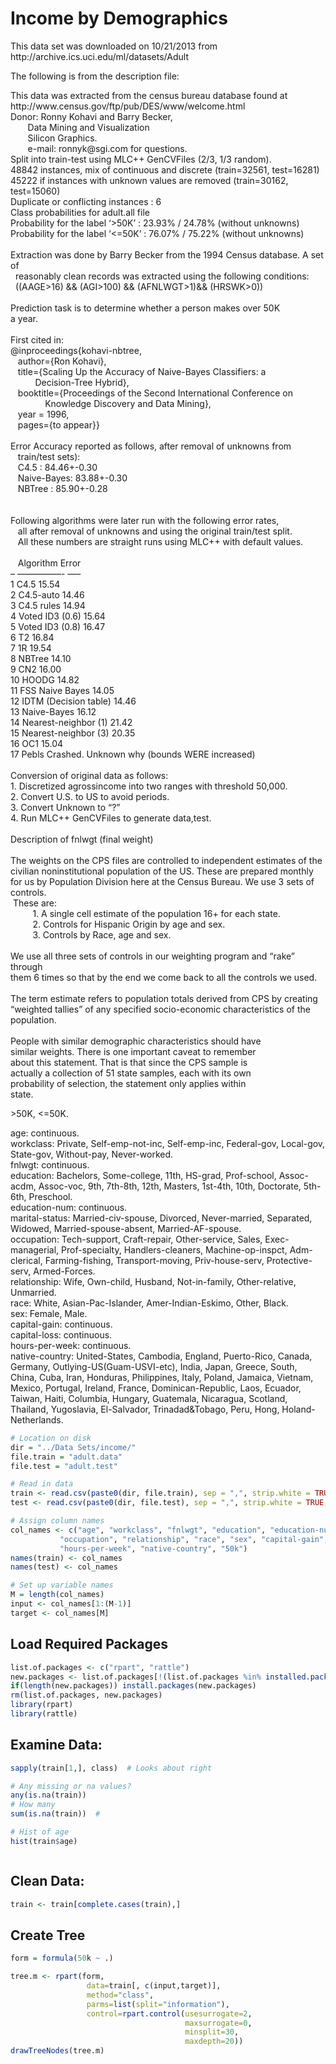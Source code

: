 Income by Demographics
========================================================
This data set was downloaded on 10/21/2013 from http://archive.ics.uci.edu/ml/datasets/Adult  

The following is from the description file:  

| This data was extracted from the census bureau database found at    
| http://www.census.gov/ftp/pub/DES/www/welcome.html    
| Donor: Ronny Kohavi and Barry Becker,    
|        Data Mining and Visualization    
|        Silicon Graphics.    
|        e-mail: ronnyk@sgi.com for questions.    
| Split into train-test using MLC++ GenCVFiles (2/3, 1/3 random).    
| 48842 instances, mix of continuous and discrete    (train=32561, test=16281)    
| 45222 if instances with unknown values are removed (train=30162, test=15060)    
| Duplicate or conflicting instances : 6    
| Class probabilities for adult.all file    
| Probability for the label '>50K'  : 23.93% / 24.78% (without unknowns)    
| Probability for the label '<=50K' : 76.07% / 75.22% (without unknowns)    
|    
| Extraction was done by Barry Becker from the 1994 Census database.  A set of  
|   reasonably clean records was extracted using the following conditions:  
|   ((AAGE>16) && (AGI>100) && (AFNLWGT>1)&& (HRSWK>0))  
|  
| Prediction task is to determine whether a person makes over 50K  
| a year.  
|  
| First cited in:  
| @inproceedings{kohavi-nbtree,  
|    author={Ron Kohavi},  
|    title={Scaling Up the Accuracy of Naive-Bayes Classifiers: a  
|           Decision-Tree Hybrid},  
|    booktitle={Proceedings of the Second International Conference on  
|               Knowledge Discovery and Data Mining},  
|    year = 1996,  
|    pages={to appear}}  
|  
| Error Accuracy reported as follows, after removal of unknowns from  
|    train/test sets):  
|    C4.5       : 84.46+-0.30  
|    Naive-Bayes: 83.88+-0.30  
|    NBTree     : 85.90+-0.28  
|  
|  
| Following algorithms were later run with the following error rates,  
|    all after removal of unknowns and using the original train/test split.  
|    All these numbers are straight runs using MLC++ with default values.  
|  
|    Algorithm               Error  
| -- ----------------        -----  
| 1  C4.5                    15.54  
| 2  C4.5-auto               14.46  
| 3  C4.5 rules              14.94  
| 4  Voted ID3 (0.6)         15.64  
| 5  Voted ID3 (0.8)         16.47  
| 6  T2                      16.84  
| 7  1R                      19.54  
| 8  NBTree                  14.10  
| 9  CN2                     16.00  
| 10 HOODG                   14.82  
| 11 FSS Naive Bayes         14.05  
| 12 IDTM (Decision table)   14.46  
| 13 Naive-Bayes             16.12  
| 14 Nearest-neighbor (1)    21.42  
| 15 Nearest-neighbor (3)    20.35  
| 16 OC1                     15.04  
| 17 Pebls                   Crashed.  Unknown why (bounds WERE increased)  
|  
| Conversion of original data as follows:  
| 1. Discretized agrossincome into two ranges with threshold 50,000.  
| 2. Convert U.S. to US to avoid periods.  
| 3. Convert Unknown to "?"  
| 4. Run MLC++ GenCVFiles to generate data,test.  
|  
| Description of fnlwgt (final weight)  
|  
| The weights on the CPS files are controlled to independent estimates of the  
| civilian noninstitutional population of the US.  These are prepared monthly  
| for us by Population Division here at the Census Bureau.  We use 3 sets of  
| controls.  
|  These are:  
|          1.  A single cell estimate of the population 16+ for each state.  
|          2.  Controls for Hispanic Origin by age and sex.  
|          3.  Controls by Race, age and sex.  
|  
| We use all three sets of controls in our weighting program and "rake" through  
| them 6 times so that by the end we come back to all the controls we used.  
|  
| The term estimate refers to population totals derived from CPS by creating  
| "weighted tallies" of any specified socio-economic characteristics of the  
| population.  
|  
| People with similar demographic characteristics should have  
| similar weights.  There is one important caveat to remember  
| about this statement.  That is that since the CPS sample is  
| actually a collection of 51 state samples, each with its own  
| probability of selection, the statement only applies within  
| state.  
  
  
\>50K, <=50K.  
  
age: continuous.  
workclass: Private, Self-emp-not-inc, Self-emp-inc, Federal-gov, Local-gov, State-gov, Without-pay, Never-worked.  
fnlwgt: continuous.  
education: Bachelors, Some-college, 11th, HS-grad, Prof-school, Assoc-acdm, Assoc-voc, 9th, 7th-8th, 12th, Masters, 1st-4th, 10th, Doctorate, 5th-6th, Preschool.  
education-num: continuous.  
marital-status: Married-civ-spouse, Divorced, Never-married, Separated, Widowed, Married-spouse-absent, Married-AF-spouse.  
occupation: Tech-support, Craft-repair, Other-service, Sales, Exec-managerial, Prof-specialty, Handlers-cleaners, Machine-op-inspct, Adm-clerical, Farming-fishing, Transport-moving, Priv-house-serv, Protective-serv, Armed-Forces.  
relationship: Wife, Own-child, Husband, Not-in-family, Other-relative, Unmarried.  
race: White, Asian-Pac-Islander, Amer-Indian-Eskimo, Other, Black.  
sex: Female, Male.  
capital-gain: continuous.  
capital-loss: continuous.  
hours-per-week: continuous.  
native-country: United-States, Cambodia, England, Puerto-Rico, Canada, Germany, Outlying-US(Guam-USVI-etc), India, Japan, Greece, South, China, Cuba, Iran, Honduras, Philippines, Italy, Poland, Jamaica, Vietnam, Mexico, Portugal, Ireland, France, Dominican-Republic, Laos, Ecuador, Taiwan, Haiti, Columbia, Hungary, Guatemala, Nicaragua, Scotland, Thailand, Yugoslavia, El-Salvador, Trinadad&Tobago, Peru, Hong, Holand-Netherlands.  


```r
# Location on disk
dir = "../Data Sets/income/"
file.train = "adult.data"
file.test = "adult.test"

# Read in data
train <- read.csv(paste0(dir, file.train), sep = ",", strip.white = TRUE, na.strings = "?")
test <- read.csv(paste0(dir, file.test), sep = ",", strip.white = TRUE, na.strings = "?", skip=1)

# Assign column names
col_names <- c("age", "workclass", "fnlwgt", "education", "education-num", "marital status", 
           "occupation", "relationship", "race", "sex", "capital-gain", "capital-loss", 
           "hours-per-week", "native-country", "50k")
names(train) <- col_names
names(test) <- col_names

# Set up variable names
M = length(col_names)
input <- col_names[1:(M-1)]
target <- col_names[M]
```

Load Required Packages
----------------------
```r
list.of.packages <- c("rpart", "rattle")
new.packages <- list.of.packages[!(list.of.packages %in% installed.packages()[,"Package"])]
if(length(new.packages)) install.packages(new.packages)
rm(list.of.packages, new.packages)
library(rpart)
library(rattle)
```


Examine Data:
-------------

```r
sapply(train[1,], class)  # Looks about right

# Any missing or na values?
any(is.na(train))
# How many
sum(is.na(train))  # 

# Hist of age
hist(train$age)



```

Clean Data:
-----------

```r
train <- train[complete.cases(train),]
```


Create Tree
-----------

```r
form = formula(50k ~ .)

tree.m <- rpart(form,
                 data=train[, c(input,target)],
                 method="class",
                 parms=list(split="information"),
                 control=rpart.control(usesurrogate=2, 
                                       maxsurrogate=0,
                                       minsplit=30,
                                       maxdepth=20))
drawTreeNodes(tree.m)
```
